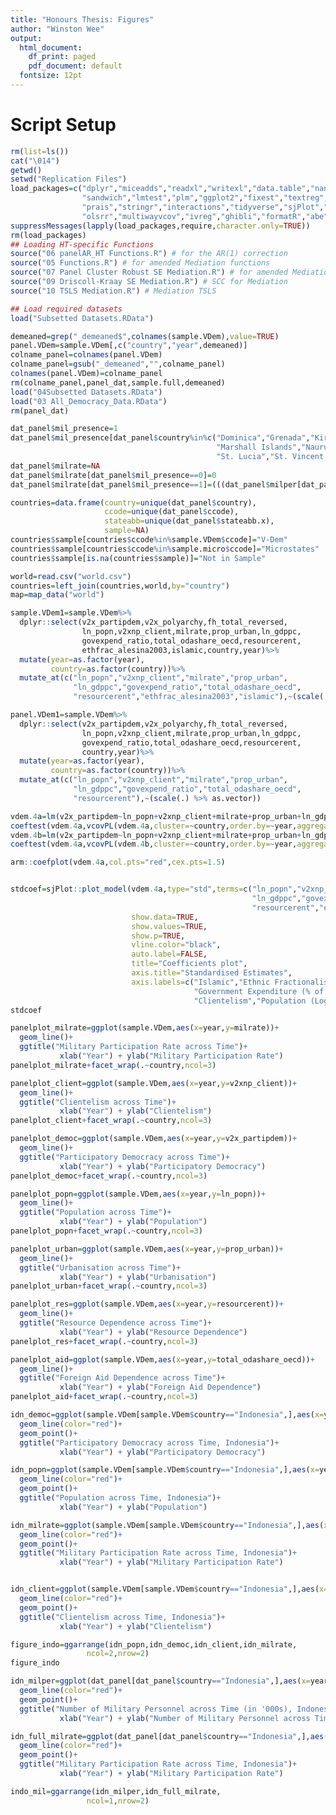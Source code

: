 ---
title: "Honours Thesis: Figures"
author: "Winston Wee"
output: 
  html_document:
    df_print: paged
    pdf_document: default
  fontsize: 12pt
---

\vspace{5ex}

```{=html}
<style>
body{
text-align: justify
}
</style>
```
#  Script Setup

```{r, echo=FALSE, message=FALSE, tidy=TRUE, results='hide'}
rm(list=ls())
cat("\014")
getwd()
setwd("Replication Files")
load_packages=c("dplyr","miceadds","readxl","writexl","data.table","naniar","car","bestNormalize","broom",
                "sandwich","lmtest","plm","ggplot2","fixest","textreg","stargazer","pcse","mediation",
                "prais","stringr","interactions","tidyverse","sjPlot","plm","lme4","nlme",
                "olsrr","multiwayvcov","ivreg","ghibli","formatR","abe","interplot","arm","ggpubr","sf")
suppressMessages(lapply(load_packages,require,character.only=TRUE))
rm(load_packages)
## Loading HT-specific Functions
source("06 panelAR_HT Functions.R") # for the AR(1) correction
source("05 Functions.R") # for amended Mediation functions
source("07 Panel Cluster Robust SE Mediation.R") # for amended Mediation functions
source("09 Driscoll-Kraay SE Mediation.R") # SCC for Mediation
source("10 TSLS Mediation.R") # Mediation TSLS

## Load required datasets
load("Subsetted Datasets.RData")

demeaned=grep("_demeaned$",colnames(sample.VDem),value=TRUE)
panel.VDem=sample.VDem[,c("country","year",demeaned)]
colname_panel=colnames(panel.VDem)
colname_panel=gsub("_demeaned","",colname_panel)
colnames(panel.VDem)=colname_panel
rm(colname_panel,panel_dat,sample.full,demeaned)
load("04Subsetted Datasets.RData")
load("03 All_Democracy_Data.RData")
rm(panel_dat)

dat_panel$mil_presence=1
dat_panel$mil_presence[dat_panel$country%in%c("Dominica","Grenada","Kiribati","Micronesia, Fed. Sts.",
                                              "Marshall Islands","Nauru","Palau","Samoa","Solomon Islands",
                                              "St. Lucia","St. Vincent and the Grenadines","Tuvalu","Vanuatu")]=0
dat_panel$milrate=NA
dat_panel$milrate[dat_panel$mil_presence==0]=0
dat_panel$milrate[dat_panel$mil_presence==1]=(((dat_panel$milper[dat_panel$mil_presence==1]*1000)+1)*1000)/dat_panel$population[dat_panel$mil_presence==1]

countries=data.frame(country=unique(dat_panel$country),
                     ccode=unique(dat_panel$ccode),
                     stateabb=unique(dat_panel$stateabb.x),
                     sample=NA)
countries$sample[countries$ccode%in%sample.VDem$ccode]="V-Dem"
countries$sample[countries$ccode%in%sample.micro$ccode]="Microstates"
countries$sample[is.na(countries$sample)]="Not in Sample"

world=read.csv("world.csv")
countries=left_join(countries,world,by="country")
map=map_data("world")

```

```{r,echo=TRUE,tidy=TRUE,results='asis'}
sample.VDem1=sample.VDem%>%
  dplyr::select(v2x_partipdem,v2x_polyarchy,fh_total_reversed,
                ln_popn,v2xnp_client,milrate,prop_urban,ln_gdppc,
                govexpend_ratio,total_odashare_oecd,resourcerent,
                ethfrac_alesina2003,islamic,country,year)%>%
  mutate(year=as.factor(year),
         country=as.factor(country))%>%
  mutate_at(c("ln_popn","v2xnp_client","milrate","prop_urban",
              "ln_gdppc","govexpend_ratio","total_odashare_oecd",
              "resourcerent","ethfrac_alesina2003","islamic"),~(scale(.) %>% as.vector))

panel.VDem1=sample.VDem%>%
  dplyr::select(v2x_partipdem,v2x_polyarchy,fh_total_reversed,
                ln_popn,v2xnp_client,milrate,prop_urban,ln_gdppc,
                govexpend_ratio,total_odashare_oecd,resourcerent,
                country,year)%>%
  mutate(year=as.factor(year),
         country=as.factor(country))%>%
  mutate_at(c("ln_popn","v2xnp_client","milrate","prop_urban",
              "ln_gdppc","govexpend_ratio","total_odashare_oecd",
              "resourcerent"),~(scale(.) %>% as.vector))

vdem.4a=lm(v2x_partipdem~ln_popn+v2xnp_client+milrate+prop_urban+ln_gdppc+govexpend_ratio+total_odashare_oecd+resourcerent+ethfrac_alesina2003+islamic+as.factor(year),data=sample.VDem1)
coeftest(vdem.4a,vcovPL(vdem.4a,cluster=~country,order.by=~year,aggregate=FALSE))
vdem.4b=lm(v2x_partipdem~ln_popn+v2xnp_client+milrate+prop_urban+ln_gdppc+govexpend_ratio+total_odashare_oecd+resourcerent+country+as.factor(year),data=panel.VDem1)
coeftest(vdem.4a,vcovPL(vdem.4b,cluster=~country,order.by=~year,aggregate=FALSE))

arm::coefplot(vdem.4a,col.pts="red",cex.pts=1.5)


stdcoef=sjPlot::plot_model(vdem.4a,type="std",terms=c("ln_popn","v2xnp_client","milrate","prop_urban",
                                                      "ln_gdppc","govexpend_ratio","total_odashare_oecd",
                                                      "resourcerent","ethfrac_alesina2003","islamic"),
                           show.data=TRUE,
                           show.values=TRUE,
                           show.p=TRUE,
                           vline.color="black",
                           auto.label=FALSE,
                           title="Coefficients plot",
                           axis.title="Standardised Estimates",
                           axis.labels=c("Islamic","Ethnic Fractionalisation","Resource Dependence","Foreign Aid Received (% of GNI)",
                                         "Government Expenditure (% of GDP)","Per Capita GDP (Logged)","Urbanisation (% of Population)","Military Participation Rate",
                                         "Clientelism","Population (Logged)"))
stdcoef
```

```{r,echo=TRUE,tidy=TRUE,results='asis'}
panelplot_milrate=ggplot(sample.VDem,aes(x=year,y=milrate))+
  geom_line()+
  ggtitle("Military Participation Rate across Time")+
           xlab("Year") + ylab("Military Participation Rate")
panelplot_milrate+facet_wrap(.~country,ncol=3)

panelplot_client=ggplot(sample.VDem,aes(x=year,y=v2xnp_client))+
  geom_line()+
  ggtitle("Clientelism across Time")+
           xlab("Year") + ylab("Clientelism")
panelplot_client+facet_wrap(.~country,ncol=3)

panelplot_democ=ggplot(sample.VDem,aes(x=year,y=v2x_partipdem))+
  geom_line()+
  ggtitle("Participatory Democracy across Time")+
           xlab("Year") + ylab("Participatory Democracy")
panelplot_democ+facet_wrap(.~country,ncol=3)

panelplot_popn=ggplot(sample.VDem,aes(x=year,y=ln_popn))+
  geom_line()+
  ggtitle("Population across Time")+
           xlab("Year") + ylab("Population")
panelplot_popn+facet_wrap(.~country,ncol=3)

panelplot_urban=ggplot(sample.VDem,aes(x=year,y=prop_urban))+
  geom_line()+
  ggtitle("Urbanisation across Time")+
           xlab("Year") + ylab("Urbanisation")
panelplot_urban+facet_wrap(.~country,ncol=3)

panelplot_res=ggplot(sample.VDem,aes(x=year,y=resourcerent))+
  geom_line()+
  ggtitle("Resource Dependence across Time")+
           xlab("Year") + ylab("Resource Dependence")
panelplot_res+facet_wrap(.~country,ncol=3)

panelplot_aid=ggplot(sample.VDem,aes(x=year,y=total_odashare_oecd))+
  geom_line()+
  ggtitle("Foreign Aid Dependence across Time")+
           xlab("Year") + ylab("Foreign Aid Dependence")
panelplot_aid+facet_wrap(.~country,ncol=3)
```

```{r,echo=TRUE,tidy=TRUE,results='asis'}
idn_democ=ggplot(sample.VDem[sample.VDem$country=="Indonesia",],aes(x=year,y=v2x_partipdem))+
  geom_line(color="red")+
  geom_point()+
  ggtitle("Participatory Democracy across Time, Indonesia")+
           xlab("Year") + ylab("Participatory Democracy")

idn_popn=ggplot(sample.VDem[sample.VDem$country=="Indonesia",],aes(x=year,y=population))+
  geom_line(color="red")+
  geom_point()+
  ggtitle("Population across Time, Indonesia")+
           xlab("Year") + ylab("Population")

idn_milrate=ggplot(sample.VDem[sample.VDem$country=="Indonesia",],aes(x=year,y=milrate))+
  geom_line(color="red")+
  geom_point()+
  ggtitle("Military Participation Rate across Time, Indonesia")+
           xlab("Year") + ylab("Military Participation Rate")


idn_client=ggplot(sample.VDem[sample.VDem$country=="Indonesia",],aes(x=year,y=v2xnp_client))+
  geom_line(color="red")+
  geom_point()+
  ggtitle("Clientelism across Time, Indonesia")+
           xlab("Year") + ylab("Clientelism")

figure_indo=ggarrange(idn_popn,idn_democ,idn_client,idn_milrate,
                 ncol=2,nrow=2)
figure_indo

idn_milper=ggplot(dat_panel[dat_panel$country=="Indonesia",],aes(x=year,y=milper))+
  geom_line(color="red")+
  geom_point()+
  ggtitle("Number of Military Personnel across Time (in '000s), Indonesia")+
           xlab("Year") + ylab("Number of Military Personnel across Time (in '000s)")

idn_full_milrate=ggplot(dat_panel[dat_panel$country=="Indonesia",],aes(x=year,y=milrate))+
  geom_line(color="red")+
  geom_point()+
  ggtitle("Military Participation Rate across Time, Indonesia")+
           xlab("Year") + ylab("Military Participation Rate")

indo_mil=ggarrange(idn_milper,idn_full_milrate,
                 ncol=1,nrow=2)

```
